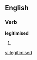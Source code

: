 ==English==

{{alternative spelling of|legitimized}}

===Verb===
'''legitimised'''

# {{past of|[[legitimise]]}}

[[vi:legitimised]]